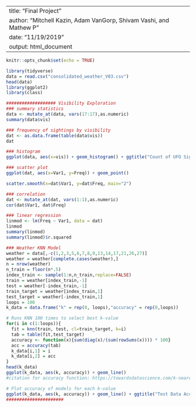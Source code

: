 
---
title: "Final Project"
author: "Mitchell Kazin, Adam VanGorp, Shivam Vashi, and Mathew P"
date: "11/19/2019"
output: html_document
---


```r
knitr::opts_chunk$set(echo = TRUE)
```

```r
library(tidyverse)
data = read.csv("consolidated_weather_V03.csv")
head(data)
library(ggplot2)
library(class)
```

```r
################### Visibility Exploration
### summary statistics
data <- mutate_at(data, vars(17:17),as.numeric)
summary(data$vis)

### frequency of sightings by visibility
dat <- as.data.frame(table(data$vis))
dat

### histogram
ggplot(data, aes(x=vis)) + geom_histogram() + ggtitle("Count of UFO Sightings by Visibility") + xlab("Visibility") + ylab("Count of UFO Sightings")

### scatter plot
ggplot(dat, aes(x=Var1, y=Freq)) + geom_point()

scatter.smooth(x=dat$Var1, y=dat$Freq, main="2")

### correlation
dat <- mutate_at(dat, vars(1:1),as.numeric)
cor(dat$Var1, dat$Freq)

### linear regression 
linmod <- lm(Freq ~ Var1, data = dat)
linmod
summary(linmod)
summary(linmod)$r.squared

### Weather KNN Model
weather = data[,-c(1,2,3,5,6,7,8,9,13,14,17,21,26,27)]
weather = weather[complete.cases(weather),]
n = nrow(weather)
n_train = floor(n*.5)
index_train <- sample(1:n,n_train,replace=FALSE)
train = weather[index_train,-1]
test = weather[-index_train,-1]
train_target = weather[index_train,1]
test_target = weather[-index_train,1]
loops = 100
k_data = data.frame("k" = rep(0, loops),"accuracy" = rep(0,loops))

# Runs KNN 100 times to select best k-value
for(i in c(1:loops)){
  fit = knn(train, test, cl=train_target, k=i)
  tab = table(fit,test_target)
  accuracy <- function(x){sum(diag(x)/(sum(rowSums(x)))) * 100}
  acc = accuracy(tab)
  k_data[i,1] = i
  k_data[i,2] = acc
}
head(k_data)
ggplot(k_data, aes(k, accuracy)) + geom_line()
#citation for accuracy function: https://towardsdatascience.com/k-nearest-neighbors-algorithm-with-examples-in-r-simply-explained-knn-1f2c88da405c

# Plot accuracy of models for each k-value
ggplot(k_data, aes(k, accuracy)) + geom_line() + ggtitle("Test Data Accuracy vs K-Value")
######################
```


